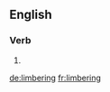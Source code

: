 ==English==

===Verb===
{{head|en}}

# {{present participle of|limber}}

[[de:limbering]]
[[fr:limbering]]